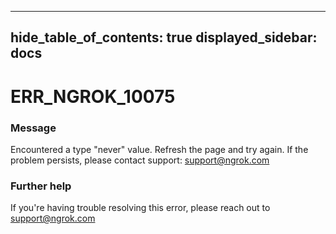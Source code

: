 

---
hide_table_of_contents: true
displayed_sidebar: docs
---


# ERR_NGROK_10075

### Message
Encountered a type "never" value. Refresh the page and try again. If the problem persists, please contact support: support@ngrok.com

<ErrorDetails />



### Further help
If you're having trouble resolving this error, please reach out to [support@ngrok.com](mailto:support@ngrok.com?subject=Help%20with%20ERR_NGROK_10075)

